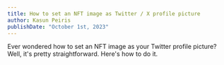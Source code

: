 ```yaml
---
title: How to set an NFT image as Twitter / X profile picture
author: Kasun Peiris
publishDate: "October 1st, 2023"
---
```


Ever wondered how to set an NFT image as your Twitter profile picture? Well, it's pretty straightforward. Here's how to do it.

